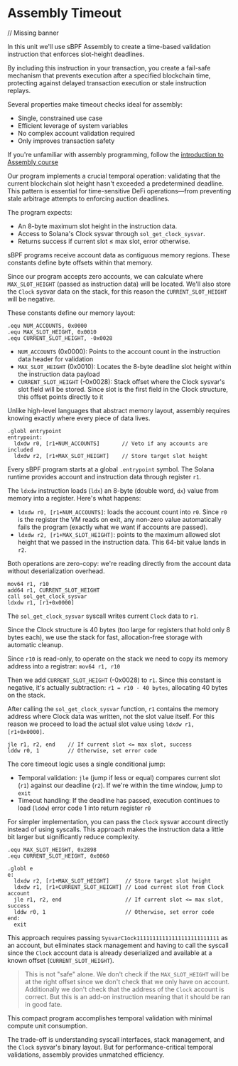 
# Assembly Timeout

// Missing banner

In this unit we'll use sBPF Assembly to create a time-based validation instruction that enforces slot-height deadlines.

By including this instruction in your transaction, you create a fail-safe mechanism that prevents execution after a specified blockchain time, protecting against delayed transaction execution or stale instruction replays.

Several properties make timeout checks ideal for assembly:
- Single, constrained use case
- Efficient leverage of system variables
- No complex account validation required
- Only improves transaction safety

If you're unfamiliar with assembly programming, follow the [introduction to Assembly course](en/courses/introduction-to-assembly)

<ArticleSection name="Program Design" id="program-design" level="h2" />

Our program implements a crucial temporal operation: validating that the current blockchain slot height hasn't exceeded a predetermined deadline. This pattern is essential for time-sensitive DeFi operations—from preventing stale arbitrage attempts to enforcing auction deadlines.

The program expects:
- An 8-byte maximum slot height in the instruction data.
- Access to Solana's Clock sysvar through `sol_get_clock_sysvar`.
- Returns success if current slot ≤ max slot, error otherwise.

<ArticleSection name="Memory Offsets" id="memory-offsets" level="h2" />

sBPF programs receive account data as contiguous memory regions. These constants define byte offsets within that memory.

Since our program accepts zero accounts, we can calculate where `MAX_SLOT_HEIGHT` (passed as instruction data) will be located. We'll also store the `Clock` sysvar data on the stack, for this reason the `CURRENT_SLOT_HEIGHT` will be negative.

These constants define our memory layout:   

```sbpf
.equ NUM_ACCOUNTS, 0x0000
.equ MAX_SLOT_HEIGHT, 0x0010
.equ CURRENT_SLOT_HEIGHT, -0x0028
```

- `NUM_ACCOUNTS` (0x0000): Points to the account count in the instruction data header for validation
- `MAX_SLOT_HEIGHT` (0x0010): Locates the 8-byte deadline slot height within the instruction data payload
- `CURRENT_SLOT_HEIGHT` (-0x0028): Stack offset where the Clock sysvar's slot field will be stored. Since slot is the first field in the Clock structure, this offset points directly to it

Unlike high-level languages that abstract memory layout, assembly requires knowing exactly where every piece of data lives.

<ArticleSection name="Entrypoint and Initial Validation" id="entrypoint-and-validations" level="h2" />

```sbpf
.globl entrypoint
entrypoint:
  ldxdw r0, [r1+NUM_ACCOUNTS]       // Veto if any accounts are included
  ldxdw r2, [r1+MAX_SLOT_HEIGHT]    // Store target slot height
```

Every sBPF program starts at a global `.entrypoint` symbol. The Solana runtime provides account and instruction data through register `r1`.

The `ldxdw` instruction loads (`ldx`) an 8-byte (double word, `dx`) value from memory into a register. Here's what happens:
- `ldxdw r0, [r1+NUM_ACCOUNTS]`: loads the account count into `r0`. Since `r0` is the register the VM reads on exit, any non-zero value automatically fails the program (exactly what we want if accounts are passed).
- `ldxdw r2, [r1+MAX_SLOT_HEIGHT]`: points to the maximum allowed slot height that we passed in the instruction data. This 64-bit value lands in `r2`.

Both operations are zero-copy: we're reading directly from the account data without deserialization overhead.

<ArticleSection name="The Clock Sysvar" id="the-clock-sysvar" level="h2" />

```sbpf
mov64 r1, r10
add64 r1, CURRENT_SLOT_HEIGHT
call sol_get_clock_sysvar
ldxdw r1, [r1+0x0000]
```

The `sol_get_clock_sysvar` syscall writes current `Clock` data to `r1`. 

Since the Clock structure is 40 bytes (too large for registers that hold only 8 bytes each), we use the stack for fast, allocation-free storage with automatic cleanup.

Since `r10` is read-only, to operate on the stack we need to copy its memory address into a registrar: `mov64 r1, r10`

Then we add `CURRENT_SLOT_HEIGHT` (-0x0028) to `r1`. Since this constant is negative, it's actually subtraction: `r1 = r10 - 40 bytes`, allocating 40 bytes on the stack.

After calling the `sol_get_clock_sysvar` function, `r1` contains the memory address where Clock data was written, not the slot value itself. For this reason we proceed to load the actual slot value using `ldxdw r1, [r1+0x0000]`.

<ArticleSection name="Temporal Comparison Logic" id="temporal-comparison-logic" level="h2" />

```sbpf
jle r1, r2, end    // If current slot <= max slot, success
lddw r0, 1         // Otherwise, set error code
```

The core timeout logic uses a single conditional jump:
- Temporal validation: `jle` (jump if less or equal) compares current slot (`r1`) against our deadline (`r2`). If we're within the time window, jump to `exit`
- Timeout handling: If the deadline has passed, execution continues to load (`lddw`) error code 1 into return register `r0`

<ArticleSection name="Alternative Design" id="alternative-design" level="h2" />

For simpler implementation, you can pass the `Clock` sysvar account directly instead of using syscalls. This approach makes the instruction data a little bit larger but significantly reduce complexity.

```sbpf
.equ MAX_SLOT_HEIGHT, 0x2898
.equ CURRENT_SLOT_HEIGHT, 0x0060

.globl e
e:
  ldxdw r2, [r1+MAX_SLOT_HEIGHT]     // Store target slot height
  ldxdw r1, [r1+CURRENT_SLOT_HEIGHT] // Load current slot from Clock account
  jle r1, r2, end                    // If current slot <= max slot, success
  lddw r0, 1                         // Otherwise, set error code
end:
  exit
```

This approach requires passing `SysvarC1ock11111111111111111111111111` as an account, but eliminates stack management and having to call the syscall since the `Clock` account data is already deserialized and available at a known offset (`CURRENT_SLOT_HEIGHT`).

> This is not "safe" alone. We don't check if the `MAX_SLOT_HEIGHT` will be at the right offset since we don't check that we only have on account. Additionally we don't check that the address of the `Clock` account is correct. But this is an add-on instruction meaning that it should be ran in good fate.

<ArticleSection name="Conclusion" id="conclusion" level="h2" />

This compact program accomplishes temporal validation with minimal compute unit consumption.

The trade-off is understanding syscall interfaces, stack management, and the `Clock` sysvar's binary layout. But for performance-critical temporal validations, assembly provides unmatched efficiency.